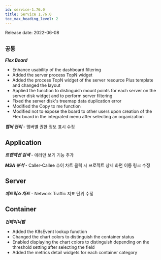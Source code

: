 ```yaml
---
id: service-1.76.0
title: Service 1.76.0
toc_max_heading_level: 2
---
```



Release date: 2022-06-08

## `공통`

**_Flex Board_**

-   Enhance usability of the dashboard filtering
-   Added the server process TopN widget
-   Added the process TopN widget of the server resource Plus template and changed the layout
-   Applied the function to distinguish mount points for each server on the server disk widget and to perform server filtering
-   Fixed the server disk's treemap data duplication error
-   Modified the Copy to me function
-   Modified not to expose the board to other users upon creation of the Flex board in the integrated menu after selecting an organization

**_멤버 관리_** - 멤버별 권한 정보 표시 수정

## Application

**_트랜잭션 검색_** - 에러만 보기 기능 추가

**_MSA 분석_** - Caller-Callee 추이 차트 클릭 시 프로젝트 상세 화면 이동 링크 수정

## Server

**_메트릭스 차트_** - Network Traffic 지표 단위 수정

## Container

**_컨테이너맵_**

-   Added the K8sEvent lookup function
-   Changed the chart colors to distinguish the container status
-   Enabled displaying the chart colors to distinguish depending on the threshold setting after selecting the field
-   Added the metrics detail widgets for each container category
